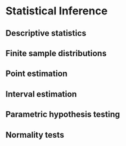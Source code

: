 # Statistical Inference

## Descriptive statistics

## Finite sample distributions

## Point estimation

## Interval estimation

## Parametric hypothesis testing

## Normality tests
